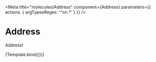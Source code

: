 


<Meta
  title="molecules/Address"
  component={Address}
  parameters={{ actions: { argTypesRegex: '^on.*' } }}
/>

# Address

Address!


<Canvas>
  <Story name="Default" args={{ address: fAddress }}>
    {Template.bind({})}
  </Story>
</Canvas>

